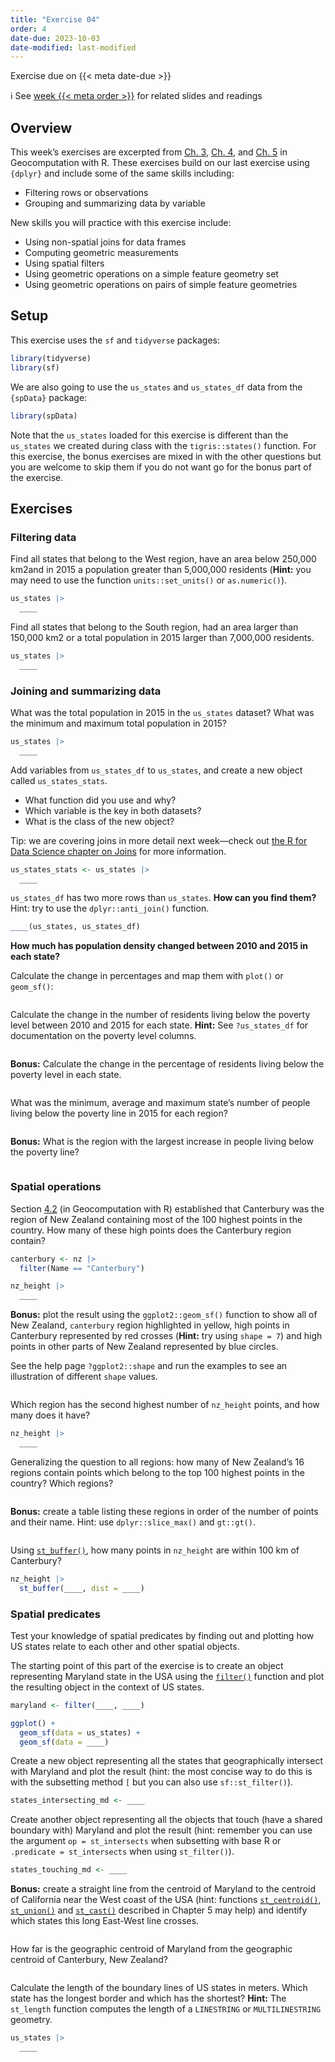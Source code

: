 ```yaml
---
title: "Exercise 04"
order: 4
date-due: 2023-10-03
date-modified: last-modified
---
```


::: {.callout-important appearance="minimal" icon="true"}
Exercise due on {{< meta date-due >}}
:::

ℹ️ See [week {{< meta order >}}](../weeks/week_0{{< meta order >}}.qmd) for related slides and readings

## Overview

This week's exercises are excerpted from [Ch. 3](https://r.geocompx.org/attr), [Ch. 4](https://r.geocompx.org/spatial-operations#exercises-2), and [Ch. 5](https://r.geocompx.org/geometry-operations#exercises-3) in Geocomputation with R. These exercises build on our last exercise using `{dplyr}` and include some of the same skills including:

-   Filtering rows or observations
-   Grouping and summarizing data by variable

New skills you will practice with this exercise include:

-   Using non-spatial joins for data frames
-   Computing geometric measurements
-   Using spatial filters
-   Using geometric operations on a simple feature geometry set
-   Using geometric operations on pairs of simple feature geometries

## Setup

This exercise uses the `sf` and `tidyverse` packages:

```r
library(tidyverse)
library(sf)
```

We are also going to use the `us_states` and `us_states_df` data from the `{spData}` package:

```r
library(spData)
```

Note that the `us_states` loaded for this exercise is different than the `us_states` we created during class with the `tigris::states()` function. For this exercise, the bonus exercises are mixed in with the other questions but you are welcome to skip them if you do not want go for the bonus part of the exercise.

## Exercises

### Filtering data

Find all states that belong to the West region, have an area below 250,000 km2and in 2015 a population greater than 5,000,000 residents (**Hint:** you may need to use the function `units::set_units()` or `as.numeric()`).

```r
us_states |> 
  ____
```

Find all states that belong to the South region, had an area larger than 150,000 km2 or a total population in 2015 larger than 7,000,000 residents.

```r
us_states |> 
  ____
```

### Joining and summarizing data

What was the total population in 2015 in the `us_states` dataset? What was the minimum and maximum total population in 2015?

```r
us_states |> 
  ____
```

Add variables from `us_states_df` to `us_states`, and create a new object called `us_states_stats`.

-   What function did you use and why?
-   Which variable is the key in both datasets?
-   What is the class of the new object?

Tip: we are covering joins in more detail next week---check out [the R for Data Science chapter on Joins](https://r4ds.hadley.nz/joins) for more information.

```r
us_states_stats <- us_states |> 
  ____
```

`us_states_df` has two more rows than `us_states`. **How can you find them?** Hint: try to use the `dplyr::anti_join()` function.

```r
____(us_states, us_states_df)
```

**How much has population density changed between 2010 and 2015 in each state?**

Calculate the change in percentages and map them with `plot()` or `geom_sf()`:

```r

```

Calculate the change in the number of residents living below the poverty level between 2010 and 2015 for each state. **Hint:** See `?us_states_df` for documentation on the poverty level columns.

```r

```

**Bonus:** Calculate the change in the percentage of residents living below the poverty level in each state.

```r

```

What was the minimum, average and maximum state's number of people living below the poverty line in 2015 for each region?

```r

```

**Bonus:** What is the region with the largest increase in people living below the poverty line?

```r

```

### Spatial operations

Section [4.2](https://r.geocompx.org/spatial-operations#spatial-vec) (in Geocomputation with R) established that Canterbury was the region of New Zealand containing most of the 100 highest points in the country. How many of these high points does the Canterbury region contain?

```r
canterbury <- nz |>
  filter(Name == "Canterbury")

nz_height |> 
  ____
```

**Bonus:** plot the result using the `ggplot2::geom_sf()` function to show all of New Zealand, `canterbury` region highlighted in yellow, high points in Canterbury represented by red crosses (**Hint:** try using `shape = 7`) and high points in other parts of New Zealand represented by blue circles.

See the help page `?ggplot2::shape` and run the examples to see an illustration of different `shape` values.

```r

```

Which region has the second highest number of `nz_height` points, and how many does it have?

```r
nz_height |> 
  ____
```

Generalizing the question to all regions: how many of New Zealand's 16 regions contain points which belong to the top 100 highest points in the country? Which regions?

```r

```

**Bonus:** create a table listing these regions in order of the number of points and their name. Hint: use `dplyr::slice_max()` and `gt::gt()`.

```r

```

Using [`st_buffer()`](https://r-spatial.github.io/sf/reference/geos_unary.html), how many points in `nz_height` are within 100 km of Canterbury?

```r
nz_height |> 
  st_buffer(____, dist = ____)
```

### Spatial predicates

Test your knowledge of spatial predicates by finding out and plotting how US states relate to each other and other spatial objects.

The starting point of this part of the exercise is to create an object representing Maryland state in the USA using the [`filter()`](https://dplyr.tidyverse.org/reference/filter.html) function and plot the resulting object in the context of US states.

```r
maryland <- filter(____, ____)

ggplot() +
  geom_sf(data = us_states) +
  geom_sf(data = ____)
```

Create a new object representing all the states that geographically intersect with Maryland and plot the result (hint: the most concise way to do this is with the subsetting method `[` but you can also use `sf::st_filter()`).

```r
states_intersecting_md <- ____
```

Create another object representing all the objects that touch (have a shared boundary with) Maryland and plot the result (hint: remember you can use the argument `op = st_intersects` when subsetting with base R or `.predicate = st_intersects` when using `st_filter()`).

```r
states_touching_md <- ____
```

**Bonus:** create a straight line from the centroid of Maryland to the centroid of California near the West coast of the USA (hint: functions [`st_centroid()`](https://r-spatial.github.io/sf/reference/geos_unary.html), [`st_union()`](https://r-spatial.github.io/sf/reference/geos_combine.html) and [`st_cast()`](https://r-spatial.github.io/sf/reference/st_cast.html) described in Chapter 5 may help) and identify which states this long East-West line crosses.

```r

```

How far is the geographic centroid of Maryland from the geographic centroid of Canterbury, New Zealand?

```r

```

Calculate the length of the boundary lines of US states in meters. Which state has the longest border and which has the shortest? **Hint:** The `st_length` function computes the length of a `LINESTRING` or `MULTILINESTRING` geometry.

```r
us_states |> 
  ____
```
